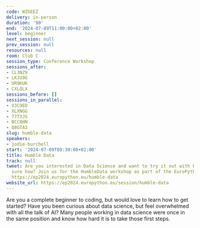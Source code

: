 ```yaml
---
code: WZGEEZ
delivery: in-person
duration: '90'
end: '2024-07-09T11:00:00+02:00'
level: beginner
next_session: null
prev_session: null
resources: null
room: Club C
session_type: Conference Workshop
sessions_after:
- CL3NZ9
- LKJU9G
- UR9KUK
- CXLQLX
sessions_before: []
sessions_in_parallel:
- V3C9ED
- XLXNGG
- 77T3JS
- BCCBHN
- Q8GTA3
slug: humble-data
speakers:
- jodie-burchell
start: '2024-07-09T09:30:00+02:00'
title: Humble Data
track: null
tweet: Are you interested in Data Science and want to try it out with Python but not
  sure how? Join us for the HumbleData workshop as part of the EuroPython Prague!
  https://ep2024.europython.eu/humble-data
website_url: https://ep2024.europython.eu/session/humble-data
---
```


Are you a complete beginner to coding, but would love to learn how to get started? Have you been curious about data science, but feel overwhelmed with all the talk of AI? Many people working in data science were once in the same position and know how hard it is to take those first steps.
